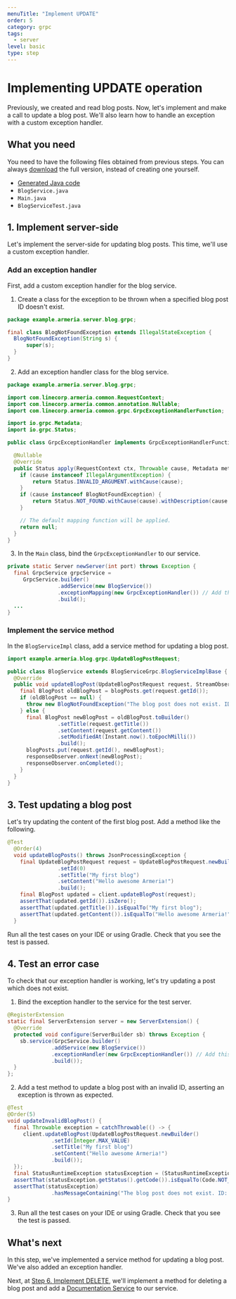 ```yaml
---
menuTitle: "Implement UPDATE"
order: 5
category: grpc
tags:
  - server
level: basic
type: step
---
```


# Implementing UPDATE operation

Previously, we created and read blog posts.
Now, let's implement and make a call to update a blog post.
We'll also learn how to handle an exception with a custom exception handler.

<TutorialSteps current={5} />

## What you need

You need to have the following files obtained from previous steps.
You can always [download](https://github.com/line/armeria-examples/tree/main/tutorials/grpc) the full version, instead of creating one yourself.

- [Generated Java code](/tutorials/grpc/blog/define-service#6-compile-the-proto-file)
- `BlogService.java`
- `Main.java`
- `BlogServiceTest.java`

## 1. Implement server-side

Let's implement the server-side for updating blog posts.
This time, we'll use a custom exception handler.

### Add an exception handler

First, add a custom exception handler for the blog service.

1. Create a class for the exception to be thrown when a specified blog post ID doesn't exist.
  ```java filename=BlogNotFoundException.java
  package example.armeria.server.blog.grpc;

  final class BlogNotFoundException extends IllegalStateException {
    BlogNotFoundException(String s) {
        super(s);
    }
  }
  ```
2. Add an exception handler class for the blog service.
  ```java filename=GrpcExceptionHandler.java
  package example.armeria.server.blog.grpc;

  import com.linecorp.armeria.common.RequestContext;
  import com.linecorp.armeria.common.annotation.Nullable;
  import com.linecorp.armeria.common.grpc.GrpcExceptionHandlerFunction;

  import io.grpc.Metadata;
  import io.grpc.Status;

  public class GrpcExceptionHandler implements GrpcExceptionHandlerFunction {

    @Nullable
    @Override
    public Status apply(RequestContext ctx, Throwable cause, Metadata metadata) {
      if (cause instanceof IllegalArgumentException) {
          return Status.INVALID_ARGUMENT.withCause(cause);
      }
      if (cause instanceof BlogNotFoundException) {
          return Status.NOT_FOUND.withCause(cause).withDescription(cause.getMessage());
      }

      // The default mapping function will be applied.
      return null;
    }
  }
  ```
3. In the `Main` class, bind the `GrpcExceptionHandler` to our service.
  ```java filename=Main.java
  private static Server newServer(int port) throws Exception {
    final GrpcService grpcService =
       GrpcService.builder()
                  .addService(new BlogService())
                  .exceptionMapping(new GrpcExceptionHandler()) // Add this
                  .build();
    ...
  }
  ```

### Implement the service method

In the `BlogServiceImpl` class, add a service method for updating a blog post.
```java filename=BlogService.java
import example.armeria.blog.grpc.UpdateBlogPostRequest;

public class BlogService extends BlogServiceGrpc.BlogServiceImplBase {
  @Override
  public void updateBlogPost(UpdateBlogPostRequest request, StreamObserver<BlogPost> responseObserver) {
    final BlogPost oldBlogPost = blogPosts.get(request.getId());
    if (oldBlogPost == null) {
      throw new BlogNotFoundException("The blog post does not exist. ID: " + request.getId());
    } else {
      final BlogPost newBlogPost = oldBlogPost.toBuilder()
                .setTitle(request.getTitle())
                .setContent(request.getContent())
                .setModifiedAt(Instant.now().toEpochMilli())
                .build();
      blogPosts.put(request.getId(), newBlogPost);
      responseObserver.onNext(newBlogPost);
      responseObserver.onCompleted();
    }
  }
}
```

## 3. Test updating a blog post

Let's try updating the content of the first blog post.
Add a method like the following.

```java filename=BlogServiceTest.java
@Test
  @Order(4)
  void updateBlogPosts() throws JsonProcessingException {
    final UpdateBlogPostRequest request = UpdateBlogPostRequest.newBuilder()
                .setId(0)
                .setTitle("My first blog")
                .setContent("Hello awesome Armeria!")
                .build();
    final BlogPost updated = client.updateBlogPost(request);
    assertThat(updated.getId()).isZero();
    assertThat(updated.getTitle()).isEqualTo("My first blog");
    assertThat(updated.getContent()).isEqualTo("Hello awesome Armeria!");
  }
```

Run all the test cases on your IDE or using Gradle.
Check that you see the test is passed.

## 4. Test an error case

To check that our exception handler is working, let's try updating a post which does not exist.

1. Bind the exception handler to the service for the test server.
  ```java filename=BlogServiceTest.java
  @RegisterExtension
  static final ServerExtension server = new ServerExtension() {
    @Override
    protected void configure(ServerBuilder sb) throws Exception {
      sb.service(GrpcService.builder()
                .addService(new BlogService())
                .exceptionHandler(new GrpcExceptionHandler()) // Add this
                .build());
    }
  };
  ```
2. Add a test method to update a blog post with an invalid ID, asserting an exception is thrown as expected.
  ```java filename=BlogServiceTest.java
  @Test
  @Order(5)
  void updateInvalidBlogPost() {
    final Throwable exception = catchThrowable(() -> {
       client.updateBlogPost(UpdateBlogPostRequest.newBuilder()
                .setId(Integer.MAX_VALUE)
                .setTitle("My first blog")
                .setContent("Hello awesome Armeria!")
                .build());
    });
    final StatusRuntimeException statusException = (StatusRuntimeException) exception;
    assertThat(statusException.getStatus().getCode()).isEqualTo(Code.NOT_FOUND);
    assertThat(statusException)
                .hasMessageContaining("The blog post does not exist. ID: " + Integer.MAX_VALUE);
  }
  ```
3. Run all the test cases on your IDE or using Gradle.
  Check that you see the test is passed.

## What's next

In this step, we've implemented a service method for updating a blog post.
We've also added an exception handler.

Next, at [Step 6. Implement DELETE](/tutorials/grpc/blog/implement-delete), we'll implement a method
for deleting a blog post and add a [Documentation Service](/docs/server-docservice) to our service.

<TutorialSteps current={5} />
